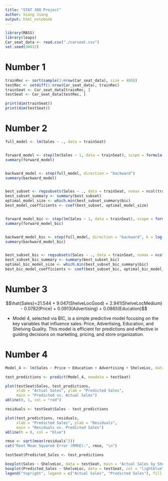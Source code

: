 ```yaml
---
title: "STAT 300 Project"
author: Xiang Jiang
output: html_notebook
---
```


```r
library(MASS)
library(leaps)
Car_seat_data <- read.csv("./carseat.csv")
set.seed(30012)
```
# Number 1
```r
trainRec <- sort(sample(1:nrow(Car_seat_data), size = 400))
testRec <- setdiff(1:nrow(Car_seat_data), trainRec)
trainSeat <- Car_seat_data[trainRec, ]
testSeat <- Car_seat_data[testRec, ]

print(dim(trainSeat))
print(dim(testSeat))
```
# Number 2
```r
full_model <- lm(Sales ~ ., data = trainSeat)


forward_model <- step(lm(Sales ~ 1, data = trainSeat), scope = formula(full_model), direction = "forward")
summary(forward_model)


backward_model <- step(full_model, direction = "backward")
summary(backward_model)


best_subset <- regsubsets(Sales ~ ., data = trainSeat, nvmax = ncol(trainSeat) - 1)
best_subset_summary <- summary(best_subset)
optimal_model_size <- which.min(best_subset_summary$bic)
best_model_coefficients <- coef(best_subset, optimal_model_size)


forward_model_bic <- step(lm(Sales ~ 1, data = trainSeat), scope = formula(full_model), direction = "forward", k = log(nrow(trainSeat)))
summary(forward_model_bic)


backward_model_bic <- step(full_model, direction = "backward", k = log(nrow(trainSeat)))
summary(backward_model_bic)


best_subset_bic <- regsubsets(Sales ~ ., data = trainSeat, nvmax = ncol(trainSeat) - 1)
best_subset_bic_summary <- summary(best_subset_bic)
optimal_bic_model_size <- which.min(best_subset_bic_summary$bic)
best_bic_model_coefficients <- coef(best_subset_bic, optimal_bic_model_size)
```
# Number 3
$$\hat{Sales}=21.544 + 9.047(ShelveLocGood) + 2.941(ShelveLocMedium) - 0.0782(Price) + 0.0913(Advertising) + 0.0865(Education)$$

* Model 4, selected via BIC, is a simple predictive model focusing on the key variables that influence sales: Price, Advertising, Education, and Shelving Quality. This model is efficient for predictions and effective in guiding decisions on marketing, pricing, and store organization.

# Number 4
```r
Model_4 <- lm(Sales ~ Price + Education + Advertising + ShelveLoc, data = trainSeat)

test_predictions <- predict(Model_4, newdata = testSeat)

plot(testSeat$Sales, test_predictions, 
     xlab = "Actual Sales", ylab = "Predicted Sales",
     main = "Predicted vs. Actual Sales")
abline(0, 1, col = "red")

residuals <- testSeat$Sales - test_predictions

plot(test_predictions, residuals,
     xlab = "Predicted Sales", ylab = "Residuals",
     main = "Residuals vs. Predicted Sales")
abline(h = 0, col = "blue")

rmse <- sqrt(mean(residuals^2))
cat("Root Mean Squared Error (RMSE):", rmse, "\n")

testSeat$Predicted_Sales <- test_predictions

boxplot(Sales ~ ShelveLoc, data = testSeat, main = "Actual Sales by Shelving Quality")
boxplot(Predicted_Sales ~ ShelveLoc, data = testSeat, col = "lightblue", add = TRUE)
legend("topright", legend = c("Actual Sales", "Predicted Sales"), fill = c("white", "lightblue"))
```

